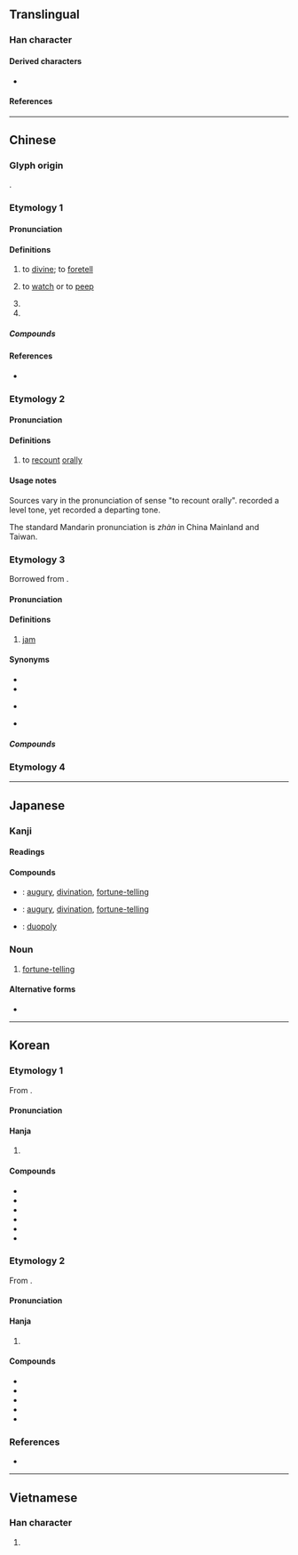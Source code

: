 {{also|佔}}
{{character info}}
==Translingual==
{{stroke order|type=animate}}

===Han character===
{{Han char|rn=25|rad=卜|as=03|sn=5|four=21600|canj=YR|ids=⿱[[卜|⺊]][[口]]}}

====Derived characters====
* {{l|mul|[[點]]([[点]], [[奌]]), [[店]], [[佔]], [[𢓕]], [[坫]], [[战]], [[粘]], [[砧]], [[拈]]}}

====References====
{{Han ref|kx=0157.300|dkj=02780|dj=0361.190|hdz=10092.050|uh=5360}}

----

==Chinese==
{{zh-forms}}

===Glyph origin===
{{Han etym}}
{{Han compound|卜|口|ls=ic}}.

===Etymology 1===

====Pronunciation====
{{zh-pron
|m=zhān
|c=zim1
|mn=chiam
|mc=1
|oc=y,1
|cat=v
}}

====Definitions====
{{zh-hanzi}}

# to [[divine]]; to [[foretell]]
# {{lb|zh|obsolete}} to [[watch]] or to [[peep]]
# {{n-g|Variant pronunciation of sense "to recount orally" below}}
# {{surname|zh|nodot=1}}

=====Compounds=====
{{attention|zh|get rid of those that mean "occupy"}}

{{zh-der|占上游|占頭籌|占驗|占斷|占上風|占拜|占為己有|占鰲頭|占地步|占花魁|占星|占親|占人|占夢|影占|占地盤|占風使帆|占星術|侵占罪|占課|占身|占鳳|占上|占強|占地|口占|占用|寡占|占場兒|占領|占有|占射|占卦|占卜|包占|吉占|占據|占房|占有權|侵占|占候|強占|獨占鼇頭|獨占|拜占庭|早占勿藥|稍占上風|獨占花魁|獨占鰲頭|獨占資本|搶占|標占|攻占|進占|竊占|鼇頭獨占|鵲巢鳩占|鳳占|鳩占鵲巢|鰲頭獨占|陰占|聯合獨占|霸占|竊占罪}}

====References====
* {{R:yue:mfccd}}

===Etymology 2===

====Pronunciation====
{{zh-pron
|m=zhàn
|c=zim3
|mn=chiàm
|mc=2
|oc=n,2
|cat=v
}}

====Definitions====
{{zh-hanzi}}

# to [[recount]] [[orally]]

====Usage notes====
Sources vary in the pronunciation of sense "to recount orally". ''{{w|Zhengzitong}}'' recorded a level tone, yet ''{{w|Zihui}}'' recorded a departing tone.

The standard Mandarin pronunciation is ''zhàn'' in China Mainland and Taiwan.

===Etymology 3===
Borrowed from {{bor|zh|en|jam}}.

====Pronunciation====
{{zh-pron
|c=zim1,zem1
|cat=n
}}

====Definitions====
{{zh-hanzi}}

# {{lb|zh|Cantonese}} [[jam]] {{gloss|type of fruit preserve}}

====Synonyms====
* {{zh-l|果醬}}
* {{zh-l|果子醬}}
* {{q|Cantonese}} {{zh-l|果占}}
* {{q|Min Nan}} {{zh-l|苒}}

=====Compounds=====
{{zh-der|果占}}

===Etymology 4===
{{zh-see|佔}}

{{zh-cat|Beginning}}

----

==Japanese==

===Kanji===
{{ja-kanji|grade=c|rs=卜03}}

====Readings====
{{ja-readings
|goon=せん<せん<せむ
|kanon=せん<せん<せむ
|kun=し-める, うらな-う<うらな-ふ, うら-
}}

====Compounds====
{{der-top|Compounds}}
* {{ja-r|占%卜|せん%ぼく}}: [[augury]], [[divination]], [[fortune-telling]]
* {{ja-r|卜%占|ぼく%せん}}: [[augury]], [[divination]], [[fortune-telling]]
* {{ja-r|複%占|ふく%せん}}: [[duopoly]]
{{der-bottom}}

===Noun===
{{ja-kanjitab|うら|yomi=k}}

{{ja-noun|うら}}

# {{lb|ja|archaic|sort=うら}} [[fortune-telling]]

====Alternative forms====
* {{l|ja|卜}}

----

==Korean==

===Etymology 1===
From {{der|ko|ltc|sort=점|-}} {{ltc-l|占|id=2}}.

{{collapse|
* {{hanja-dongguk|졈〮|cyém}}
|Historical readings
|bg=#FFFFFF}}

====Pronunciation====
{{ko-hanja-pron|점}}

====Hanja====
{{ko-hanja-search}}
{{ko-hanja|차지하다|차지할|점}}

# {{hanja form of|점|to [[hold]]; to [[occupy]]}}

====Compounds====
{{der-top3|Compounds}}
* {{ko-l|점거|占據}}
* {{ko-l|점득|占得}}
* {{ko-l|점령|占領}}
* {{ko-l|점유|占有}}
* {{ko-l|독점|獨占}}
* {{ko-l|매점|買占}}
{{der-bottom}}

===Etymology 2===
From {{der|ko|ltc|sort=점|-}} {{ltc-l|占|id=1}}.

{{collapse|
* {{hanja-dongguk|졈|cyem}}
* {{hanja-hunmong|졈|cyem|雜語#하22A|hun=졈복〮 졈}}
* {{hanja-sinjeung|졈|cyem|hun=졈과 졈}}
|Historical readings
|bg=#FFFFFF}}

====Pronunciation====
{{ko-hanja-pron|점}}

====Hanja====
{{ko-hanja|점치다|점칠|점}}

# {{hanja form of|점|to [[augur#Verb|augur]]; to [[divine#Verb|divine]]}}

====Compounds====
{{der-top3|Compounds}}
* {{ko-l|점괘|占卦}}
* {{ko-l|점서|占書}}
* {{ko-l|점서|占筮}}
* {{ko-l|점술|占術}}
* {{ko-l|점성술|占星術}}
{{der-bottom}}

===References===
* {{R:hanjadoc|982}}

----

==Vietnamese==

===Han character===
{{vi-readings|reading=[[Chiêm]], [[chăm]], [[chàm]], [[chễm]], [[chím]], [[chiếm]], [[giếm]], [[chầm]], [[chằm]], [[chem]], [[coi]], [[xem]]|rs=卜03}}

# {{rfdef|vi|sort=卜03}}